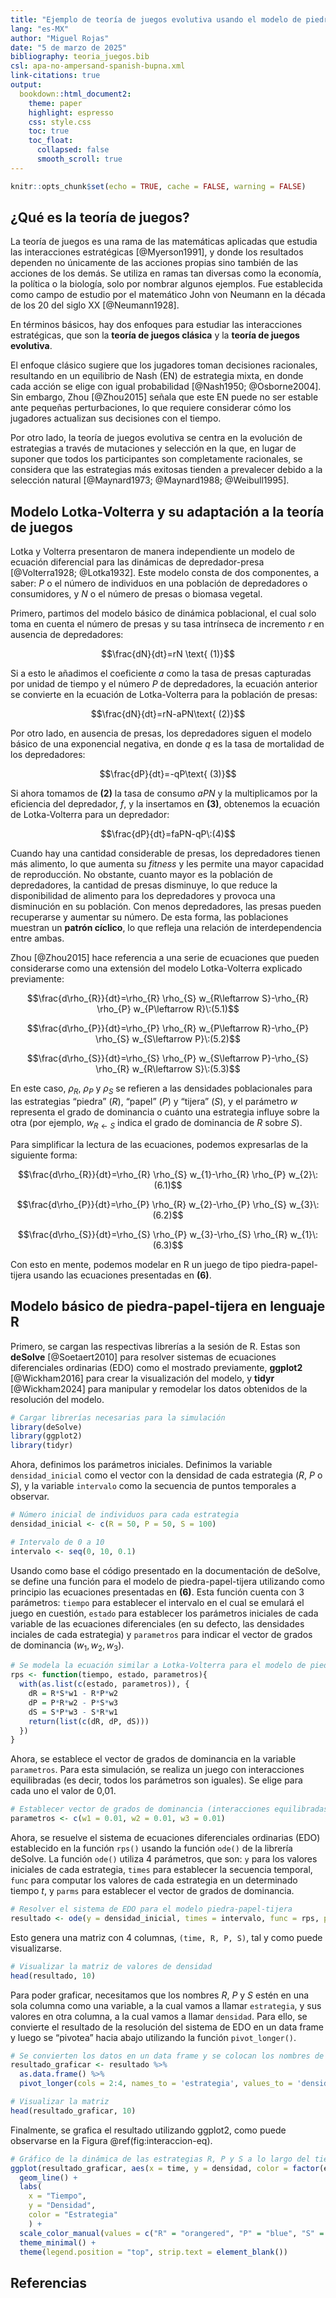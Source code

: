 ```yaml
---
title: "Ejemplo de teoría de juegos evolutiva usando el modelo de piedra-papel-tijera"
lang: "es-MX"
author: "Miguel Rojas"
date: "5 de marzo de 2025"
bibliography: teoria_juegos.bib
csl: apa-no-ampersand-spanish-bupna.xml
link-citations: true
output:
  bookdown::html_document2:
    theme: paper
    highlight: espresso
    css: style.css
    toc: true
    toc_float:
      collapsed: false
      smooth_scroll: true
---
```


```r
knitr::opts_chunk$set(echo = TRUE, cache = FALSE, warning = FALSE)
```

## ¿Qué es la teoría de juegos?

La teoría de juegos es una rama de las matemáticas aplicadas que estudia las interacciones estratégicas [@Myerson1991], y donde los resultados dependen no únicamente de las acciones propias sino también de las acciones de los demás. Se utiliza en ramas tan diversas como la economía, la política o la biología, solo por nombrar algunos ejemplos. Fue establecida como campo de estudio por el matemático John von Neumann en la década de los 20 del siglo XX [@Neumann1928].

En términos básicos, hay dos enfoques para estudiar las interacciones estratégicas, que son la **teoría de juegos clásica** y la **teoría de juegos evolutiva**.

El enfoque clásico sugiere que los jugadores toman decisiones racionales, resultando en un equilibrio de Nash (EN) de estrategia mixta, en donde cada acción se elige con igual probabilidad [@Nash1950; @Osborne2004]. Sin embargo, Zhou [@Zhou2015] señala que este EN puede no ser estable ante pequeñas perturbaciones, lo que requiere considerar cómo los jugadores actualizan sus decisiones con el tiempo.

Por otro lado, la teoría de juegos evolutiva se centra en la evolución de estrategias a través de mutaciones y selección en la que, en lugar de suponer que todos los participantes son completamente racionales, se considera que las estrategias más exitosas tienden a prevalecer debido a la selección natural [@Maynard1973; @Maynard1988; @Weibull1995].

## Modelo Lotka-Volterra y su adaptación a la teoría de juegos

Lotka y Volterra presentaron de manera independiente un modelo de ecuación diferencial para las dinámicas de depredador-presa [@Volterra1928; @Lotka1932]. Este modelo consta de dos componentes, a saber: $P$ o el número de individuos en una población de depredadores o consumidores, y $N$ o el número de presas o biomasa vegetal.

Primero, partimos del modelo básico de dinámica poblacional, el cual solo toma en cuenta el número de presas y su tasa intrínseca de incremento $r$ en ausencia de depredadores:

$$\frac{dN}{dt}=rN \text{ (1)}$$

Si a esto le añadimos el coeficiente $a$ como la tasa de presas capturadas por unidad de tiempo y el número $P$ de depredadores, la ecuación anterior se convierte en la ecuación de Lotka-Volterra para la población de presas:

$$\frac{dN}{dt}=rN-aPN\text{ (2)}$$

Por otro lado, en ausencia de presas, los depredadores siguen el modelo básico de una exponencial negativa, en donde $q$ es la tasa de mortalidad de los depredadores:

$$\frac{dP}{dt}=-qP\text{ (3)}$$

Si ahora tomamos de **(2)** la tasa de consumo $aPN$ y la multiplicamos por la eficiencia del depredador, $f$, y la insertamos en **(3)**, obtenemos la ecuación de Lotka-Volterra para un depredador:

$$\frac{dP}{dt}=faPN-qP\:(4)$$

Cuando hay una cantidad considerable de presas, los depredadores tienen más alimento, lo que aumenta su *fitness* y les permite una mayor capacidad de reproducción. No obstante, cuanto mayor es la población de depredadores, la cantidad de presas disminuye, lo que reduce la disponibilidad de alimento para los depredadores y provoca una disminución en su población. Con menos depredadores, las presas pueden recuperarse y aumentar su número. De esta forma, las poblaciones muestran un **patrón cíclico**, lo que refleja una relación de interdependencia entre ambas.

Zhou [@Zhou2015] hace referencia a una serie de ecuaciones que pueden considerarse como una extensión del modelo Lotka-Volterra explicado previamente:

$$\frac{d\rho_{R}}{dt}=\rho_{R} \rho_{S}  w_{R\leftarrow S}-\rho_{R} \rho_{P}  w_{P\leftarrow R}\:(5.1)$$

$$\frac{d\rho_{P}}{dt}=\rho_{P} \rho_{R}  w_{P\leftarrow R}-\rho_{P} \rho_{S}  w_{S\leftarrow P}\:(5.2)$$

$$\frac{d\rho_{S}}{dt}=\rho_{S} \rho_{P}  w_{S\leftarrow P}-\rho_{S} \rho_{R}  w_{R\leftarrow S}\:(5.3)$$

En este caso, $\rho_{R}$, $\rho_{P}$ y $\rho_{S}$ se refieren a las densidades poblacionales para las estrategias "piedra" ($R$), "papel" ($P$) y "tijera" ($S$), y el parámetro $w$ representa el grado de dominancia o cuánto una estrategia influye sobre la otra (por ejemplo, $w_{R\leftarrow S}$ indica el grado de dominancia de $R$ sobre $S$).

Para simplificar la lectura de las ecuaciones, podemos expresarlas de la siguiente forma:

$$\frac{d\rho_{R}}{dt}=\rho_{R} \rho_{S}  w_{1}-\rho_{R} \rho_{P}  w_{2}\:(6.1)$$

$$\frac{d\rho_{P}}{dt}=\rho_{P} \rho_{R}  w_{2}-\rho_{P} \rho_{S}  w_{3}\:(6.2)$$

$$\frac{d\rho_{S}}{dt}=\rho_{S} \rho_{P}  w_{3}-\rho_{S} \rho_{R}  w_{1}\:(6.3)$$

Con esto en mente, podemos modelar en R un juego de tipo piedra-papel-tijera usando las ecuaciones presentadas en **(6)**.

## Modelo básico de piedra-papel-tijera en lenguaje R

Primero, se cargan las respectivas librerías a la sesión de R. Estas son **deSolve** [@Soetaert2010] para resolver sistemas de ecuaciones diferenciales ordinarias (EDO) como el mostrado previamente, **ggplot2** [@Wickham2016] para crear la visualización del modelo, y **tidyr** [@Wickham2024] para manipular y remodelar los datos obtenidos de la resolución del modelo.

```r
# Cargar librerías necesarias para la simulación
library(deSolve)
library(ggplot2)
library(tidyr)
```

Ahora, definimos los parámetros iniciales. Definimos la variable `densidad_inicial` como el vector con la densidad de cada estrategia ($R$, $P$ o $S$), y la variable `intervalo` como la secuencia de puntos temporales a observar.

```r
# Número inicial de individuos para cada estrategia
densidad_inicial <- c(R = 50, P = 50, S = 100)

# Intervalo de 0 a 10
intervalo <- seq(0, 10, 0.1)
```

Usando como base el código presentado en la documentación de deSolve, se define una función para el modelo de piedra-papel-tijera utilizando como principio las ecuaciones presentadas en **(6)**. Esta función cuenta con 3 parámetros: `tiempo` para establecer el intervalo en el cual se emulará el juego en cuestión, `estado` para establecer los parámetros iniciales de cada variable de las ecuaciones diferenciales (en su defecto, las densidades inciales de cada estrategia) y `parametros` para indicar el vector de grados de dominancia $\left(w_{1}, w_{2}, w_{3}\right)$.

```r
# Se modela la ecuación similar a Lotka-Volterra para el modelo de piedra-papel-tijera
rps <- function(tiempo, estado, parametros){
  with(as.list(c(estado, parametros)), {
    dR = R*S*w1 - R*P*w2
    dP = P*R*w2 - P*S*w3
    dS = S*P*w3 - S*R*w1
    return(list(c(dR, dP, dS)))
  })
}
```

Ahora, se establece el vector de grados de dominancia en la variable `parametros`. Para esta simulación, se realiza un juego con interacciones equilibradas (es decir, todos los parámetros son iguales). Se elige para cada uno el valor de 0,01.

```r
# Establecer vector de grados de dominancia (interacciones equilibradas)
parametros <- c(w1 = 0.01, w2 = 0.01, w3 = 0.01)
```

Ahora, se resuelve el sistema de ecuaciones diferenciales ordinarias (EDO) establecido en la función `rps()` usando la función `ode()` de la librería deSolve. La función `ode()` utiliza 4 parámetros, que son: `y` para los valores iniciales de cada estrategia, `times` para establecer la secuencia temporal, `func` para computar los valores de cada estrategia en un determinado tiempo $t$, y `parms` para establecer el vector de grados de dominancia.

```r
# Resolver el sistema de EDO para el modelo piedra-papel-tijera
resultado <- ode(y = densidad_inicial, times = intervalo, func = rps, parms = parametros)
```

Esto genera una matriz con 4 columnas, `(time, R, P, S)`, tal y como puede visualizarse.

```r
# Visualizar la matriz de valores de densidad
head(resultado, 10)
```

Para poder graficar, necesitamos que los nombres $R$, $P$ y $S$ estén en una sola columna como una variable, a la cual vamos a llamar `estrategia`, y sus valores en otra columna, a la cual vamos a llamar `densidad`. Para ello, se convierte el resultado de la resolución del sistema de EDO en un data frame y luego se "pivotea" hacia abajo utilizando la función `pivot_longer()`.

```r
# Se convierten los datos en un data frame y se colocan los nombres de las estrategias en una columna y sus valores de densidad en otra
resultado_graficar <- resultado %>%
  as.data.frame() %>%
  pivot_longer(cols = 2:4, names_to = 'estrategia', values_to = 'densidad')

# Visualizar la matriz
head(resultado_graficar, 10)
```

Finalmente, se grafica el resultado utilizando ggplot2, como puede observarse en la Figura \@ref(fig:interaccion-eq).

```r
# Gráfico de la dinámica de las estrategias R, P y S a lo largo del tiempo
ggplot(resultado_graficar, aes(x = time, y = densidad, color = factor(estrategia, levels = c('R','P','S')))) +
  geom_line() +
  labs(
    x = "Tiempo",
    y = "Densidad",
    color = "Estrategia"
    ) +
  scale_color_manual(values = c("R" = "orangered", "P" = "blue", "S" = "yellow3")) +
  theme_minimal() +
  theme(legend.position = "top", strip.text = element_blank())
```

## Referencias
